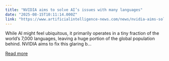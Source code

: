 ```yaml
---
title: "NVIDIA aims to solve AI’s issues with many languages"
date: "2025-08-15T10:11:14.000Z"
link: "https://www.artificialintelligence-news.com/news/nvidia-aims-solve-ai-issues-with-many-languages/"
---
```


While AI might feel ubiquitous, it primarily operates in a tiny fraction of the world&#8217;s 7,000 languages, leaving a huge portion of the global population behind. NVIDIA aims to fix this glaring b...

[Read more](https://www.artificialintelligence-news.com/news/nvidia-aims-solve-ai-issues-with-many-languages/)
